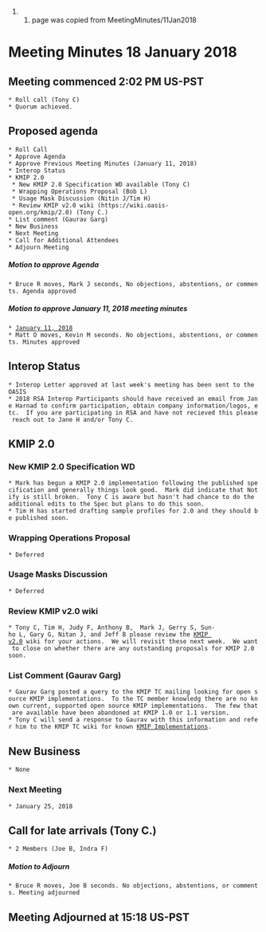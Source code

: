 ## page was copied from MeetingMinutes/11Jan2018
= Meeting Minutes 18 January 2018 =
== Meeting commenced 2:02 PM US-PST ==
 * Roll call (Tony C)
 * Quorum achieved.

== Proposed agenda ==
 * Roll Call
 * Approve Agenda
 * Approve Previous Meeting Minutes (January 11, 2018)
 * Interop Status
 * KMIP 2.0
  * New KMIP 2.0 Specification WD available (Tony C)
  * Wrapping Operations Proposal (Bob L)
  * Usage Mask Discussion (Nitin J/Tim H)
  * Review KMIP v2.0 wiki (https://wiki.oasis-open.org/kmip/2.0) (Tony C.)
 * List comment (Gaurav Garg)
 * New Business
 * Next Meeting
 * Call for Additional Attendees
 * Adjourn Meeting

===== Motion to approve Agenda =====
 * Bruce R moves, Mark J seconds, No objections, abstentions, or comments. Agenda approved

===== Motion to approve January 11, 2018 meeting minutes =====
 * [[https://wiki.oasis-open.org/kmip/MeetingMinutes/11Jan2018|January 11, 2018]]
 * Matt O moves, Kevin M seconds. No objections, abstentions, or comments. Minutes approved

== Interop Status ==
 * Interop Letter approved at last week's meeting has been sent to the OASIS
 * 2018 RSA Interop Participants should have received an email from Jane Harnad to confirm participation, obtain company information/logos, etc.  If you are participating in RSA and have not recieved this please reach out to Jane H and/or Tony C.

== KMIP 2.0 ==
=== New KMIP 2.0 Specification WD ===
 * Mark has begun a KMIP 2.0 implementation following the published specification and generally things look good.  Mark did indicate that Notify is still broken.  Tony C is aware but hasn't had chance to do the additional edits to the Spec but plans to do this soon.
 * Tim H has started drafting sample profiles for 2.0 and they should be published soon.

=== Wrapping Operations Proposal ===
 * Deferred

=== Usage Masks Discussion ===
 * Deferred

=== Review KMIP v2.0 wiki ===
 * Tony C, Tim H, Judy F, Anthony B,  Mark J, Gerry S, Sun-ho L, Gary G, Nitan J, and Jeff B please review the [[KMIP 2.0|KMIP v2.0]] wiki for your actions.  We will revisit these next week.  We want to close on whether there are any outstanding proposals for KMIP 2.0 soon.

=== List Comment (Gaurav Garg) ===
 * Gaurav Garg posted a query to the KMIP TC mailing looking for open source KMIP implementations.  To the TC member knowledg there are no known current, supported open source KMIP implementations.  The few that are available have been abandoned at KMIP 1.0 or 1.1 version.
 * Tony C will send a response to Gaurav with this information and refer him to the KMIP TC wiki for known [[kmip implementations|KMIP Implementations]].

== New Business ==
 * None

=== Next Meeting ===
 * January 25, 2018

== Call for late arrivals (Tony C.) ==
 * 2 Members (Joe B, Indra F)

===== Motion to Adjourn =====
 * Bruce R moves, Joe B seconds. No objections, abstentions, or comments. Meeting adjourned

== Meeting Adjourned at 15:18 US-PST ==
